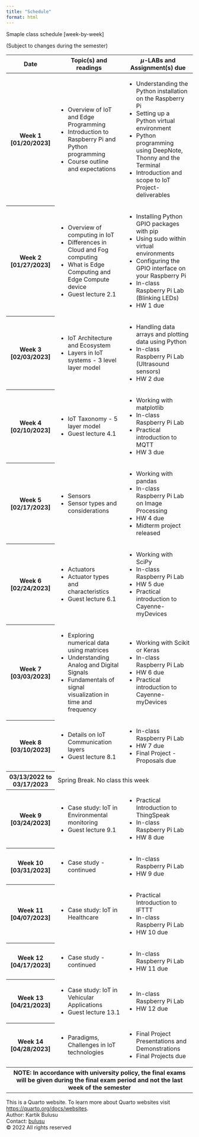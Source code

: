 ```yaml
---
title: "Schedule"
format: html
---
```


Smaple class schedule [week-by-week]

(Subject to changes during the semester)

<table class="table table-hover">
  <thead>
    <tr>
      <th scope="col">Date</th>
      <th scope="col">Topic(s) and readings </th>
      <th scope="col">$\mu$-LABs and Assignment(s) due</th>
      <!--- <th scope="col">Column heading</th> -->
    </tr>
  </thead>
  <tbody>
    <tr class="table-active">
      <th scope="row">Week 1 [01/20/2023]</th>
      <td>
        <ul>
          <li>Overview of IoT and Edge Programming</li> 
          <li>Introduction to Raspberry Pi and Python programming</li> 
          <li>Course outline and expectations</li> 
        </ul>  
      </td>
      <td>
        <ul>
          <li>Understanding the Python installation on the Raspberry Pi</li>
          <li>Setting up a Python virtual environment</li> 
          <li>Python programming using DeepNote, Thonny and the Terminal</li> 
          <li>Introduction and scope to IoT Project-deliverables</li>
        </ul>
      </td>
      <!--- <td>Column content</td> -->
    </tr>
    <tr>
      <th scope="row">Week 2 [01/27/2023]</th>
      <td>
        <ul>
          <li>Overview of computing in IoT</li>
          <li>Differences in Cloud and Fog computing</li>
          <li>What is Edge Computing and Edge Compute device</li>
          <li>Guest lecture 2.1</li>
        </ul>
      </td>
      <td>
        <ul>
          <li>Installing Python GPIO packages with pip</li>
          <li>Using sudo within virtual environments</li>
          <li>Configuring the GPIO interface on your Raspberry Pi</li>
          <li>In-class Raspberry Pi Lab (Blinking LEDs)</li>
          <li>HW 1 due</li>
        </ul>
      </td>
      <!--- <td>Column content</td> -->
    </tr>
    <tr class="table-primary">
      <th scope="row">Week 3 [02/03/2023]</th>
      <td>
        <ul>
          <li>IoT Architecture and Ecosystem</li>
          <li>Layers in IoT systems - 3 level  layer model</li>
        </ul>
      </td>
      <td>
        <ul>
          <li>Handling data arrays and plotting data using Python</li>
          <li>In-class Raspberry Pi Lab (Ultrasound sensors)</li>
          <li>HW 2 due</li>
        </ul>
      </td>
      <!--- <td>Column content</td> -->
    </tr>
    <tr class="table-secondary">
      <th scope="row">Week 4 [02/10/2023]</th>
      <td>
        <ul>
          <li>IoT Taxonomy - 5 layer model</li>
          <li>Guest lecture 4.1</li>
        </ul>
      </td>
      <td>
        <ul>
          <li>Working with matplotlib</li>
          <li>In-class Raspberry Pi Lab</li>
          <li>Practical introduction to MQTT</li>
          <li>HW 3 due</li>
        </ul>
      </td>
      <!--- <td>Column content</td> -->
    </tr>
    <tr class="table-success">
      <th scope="row">Week 5 [02/17/2023]</th>
      <td>
        <ul>
          <li>Sensors</li>
          <li>Sensor types and considerations</li>
        </ul>
      </td>
      <td>
        <ul>
          <li>Working with pandas</li>
          <li>In-class Raspberry Pi Lab on Image Processing</li>
          <li>HW 4 due</li>
          <li>Midterm project released</li>
        </ul>
      </td>
      <!--- <td>Column content</td> -->
    </tr>
    <tr class="table-danger">
      <th scope="row">Week 6 [02/24/2023]</th>
      <td>
        <ul>
          <li>Actuators</li>
          <li>Actuator types and characteristics</li>
          <li>Guest lecture 6.1</li>
        </ul>
      </td>
      <td>
        <ul>
          <li>Working with SciPy</li>
          <li>In-class Raspberry Pi Lab</li>
          <li>HW 5 due</li>
          <li>Practical introduction to Cayenne-myDevices</li>
        </ul>
      </td>
      <!--- <td>Column content</td> -->
    </tr>
    <tr class="table-warning">
      <th scope="row">Week 7 [03/03/2023]</th>
      <td>
        <ul>
          <li>Exploring numerical data using matrices</li>
          <li>Understanding Analog and Digital Signals</li>
          <li>Fundamentals of signal visualization in time and frequency</li>
        </ul>
      </td>
      <td>
        <ul>
          <li>Working with Scikit or Keras </li>
          <li>In-class Raspberry Pi Lab</li>
          <li>HW 6 due</li>
          <li>Practical introduction to Cayenne-myDevices</li>
        </ul>
      </td>
      <!--- <td>Column content</td> -->
    </tr>
    <tr class="table-info">
      <th scope="row">Week 8 [03/10/2023]</th>
      <td>
        <ul>
          <li>Details on IoT Communication layers</li>
          <li>Guest lecture 8.1</li>
        </ul>
      </td>
      <td>
        <ul>
          <li>In-class Raspberry Pi Lab</li>
          <li>HW 7 due</li>
          <li>Final Project - Proposals due</li>
        </ul>
      </td>
      <!--- <td>Column content</td> -->
    </tr>
    <tr class="table-dark">
      <th scope="row">03/13/2022 to 03/17/2023</th>
      <td colspan="2">Spring Break. No class this week</td> 
      <!--- <td>Column content</td> -->
    </tr>
    <tr class="table-light">
      <th scope="row">Week 9 [03/24/2023]</th>
      <td>
        <ul>
          <li>Case study: IoT in Environmental monitoring</li>
          <li>Guest lecture 9.1</li>
        </ul>
      </td>
      <td>
        <ul>
          <li>Practical Introduction to ThingSpeak</li>
          <li>In-class Raspberry Pi Lab</li>
          <li>HW 8 due</li>
        </ul>
      </td>
      <!--- <td>Column content</td> -->
    </tr>
    <tr class="table-primary">
      <th scope="row">Week 10 [03/31/2023]</th>
      <td>
        <ul>
          <li>Case study - continued </li>
        </ul>
      </td>
      <td>
        <ul>
          <li>In-class Raspberry Pi Lab</li>
          <li>HW 9 due</li>
        </ul>
      </td>
      <!--- <td>Column content</td> -->
    </tr>
    <tr class="table-active">
      <th scope="row">Week 11 [04/07/2023]</th>
      <td>
        <ul>
          <li>Case study: IoT in Healthcare</li>
        </ul>
      </td>
      <td>
        <ul>
          <li>Practical Introduction to IFTTT</li>
          <li>In-class Raspberry Pi Lab</li>
          <li>HW 10 due</li>
        </ul>
      </td>
      <!--- <td>Column content</td> -->
    </tr>
    <tr class="table-success">
      <th scope="row">Week 12 [04/17/2023]</th>
      <td>
        <ul>
          <li>Case study - continued </li>
        </ul>
      </td>
      <td>
        <ul>
          <li>In-class Raspberry Pi Lab</li>
          <li>HW 11 due</li>
        </ul>
      </td>
      <!--- <td>Column content</td> -->
    </tr>
    <tr class="table-danger">
      <th scope="row">Week 13 [04/21/2023]</th>
      <td>
        <ul>
          <li>Case study: IoT in Vehicular Applications</li>
          <li>Guest lecture 13.1</li>
        </ul>
      </td>
      <td>
        <ul>
          <li>In-class Raspberry Pi Lab</li>
          <li>HW 12 due</li>
        </ul>
      </td>
      <!--- <td>Column content</td> -->
    </tr>
    <tr class="table-warning">
      <th scope="row">Week 14 [04/28/2023]</th>
      <td>
        <ul>
          <li>Paradigms, Challenges in IoT technologies</li>
        </ul>
      </td>
      <td>
        <ul>
          <li>Final Project Presentations and Demonstrations</li>
          <li>Final Projects due</li>
        </ul>
      </td>
      <!--- <td>Column content</td> -->
    </tr>
    <tr class="table-dark">
      <th colspan="3">NOTE: In accordance with university policy, the final exams will be given during the final exam period and not the last week of the semester</th>
      <!--- <td>Column content</td>
      <td>Column content</td> -->
      <!--- <td>Column content</td> -->
    </tr>
  </tbody>
</table>



<footer>
  <p>This is a Quarto website. To learn more about Quarto websites visit <https://quarto.org/docs/websites>.<br>
  Author: Kartik Bulusu<br>
  Contact: <a href="mailto:bulusu@gwu.edu">bulusu</a><br>
  &copy; 2022 All rights reserved</p>
</footer>
